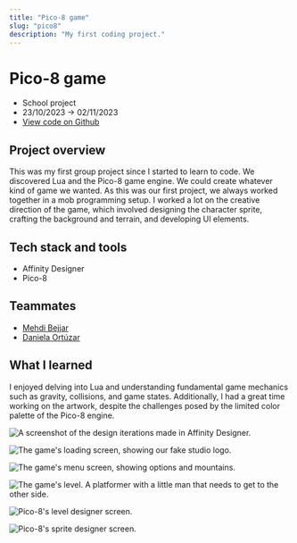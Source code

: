 ```yaml
---
title: "Pico-8 game"
slug: "pico8"
description: "My first coding project."
---
```


# Pico-8 game

- School project
- 23/10/2023 -> 02/11/2023
- [View code on Github](https://github.com/lemathurin/pico8)

## Project overview

This was my first group project since I started to learn to code. We discovered Lua and the Pico-8 game engine. We could create whatever kind of game we wanted. As this was our first project, we always worked together in a mob programming setup. I worked a lot on the creative direction of the game, which involved designing the character sprite, crafting the background and terrain, and developing UI elements.

## Tech stack and tools

- Affinity Designer
- Pico-8

## Teammates

- [Mehdi Bejjar](https://github.com/bejjarmehdi)
- [Daniela Ortúzar](https://github.com/danielaortuzar)

## What I learned

I enjoyed delving into Lua and understanding fundamental game mechanics such as gravity, collisions, and game states. Additionally, I had a great time working on the artwork, despite the challenges posed by the limited color palette of the Pico-8 engine.

<img
  src="https://5q44w9bzpv.ufs.sh/f/vqzvWuhpJmwXhoYKEmZgUTZi1IXl89BAyExJo46K3DYk0pVC"
  alt="A screenshot of the design iterations made in Affinity Designer."
/>

<img
  src="https://5q44w9bzpv.ufs.sh/f/vqzvWuhpJmwXNbp5WfrPV9aX7GKwfgvtTzMLsJeBUjynFP40"
  alt="The game's loading screen, showing our fake studio logo."
/>

<img
  src="https://5q44w9bzpv.ufs.sh/f/vqzvWuhpJmwXyw7RiAuqBWUTLJdcqpZ3N9a6DX2rf1IAegxG"
  alt="The game's menu screen, showing options and mountains."
/>

<img
  src="https://5q44w9bzpv.ufs.sh/f/vqzvWuhpJmwXbl3ef7H43ci8ULMeQfRV6AKa09oxd7Xg5mDJ"
  alt="The game's level. A platformer with a little man that needs to get to the other side."
/>

<img
  src="https://5q44w9bzpv.ufs.sh/f/vqzvWuhpJmwXZsqeiKCSLlRducqbNZgY7F3QVhKp02nC4JrI"
  alt="Pico-8's level designer screen."
/>

<img
  src="https://5q44w9bzpv.ufs.sh/f/vqzvWuhpJmwX1ypzSuIRHdtW9MuSenZ7CN360Bwy8IpQijUb"
  alt="Pico-8's sprite designer screen."
/>
